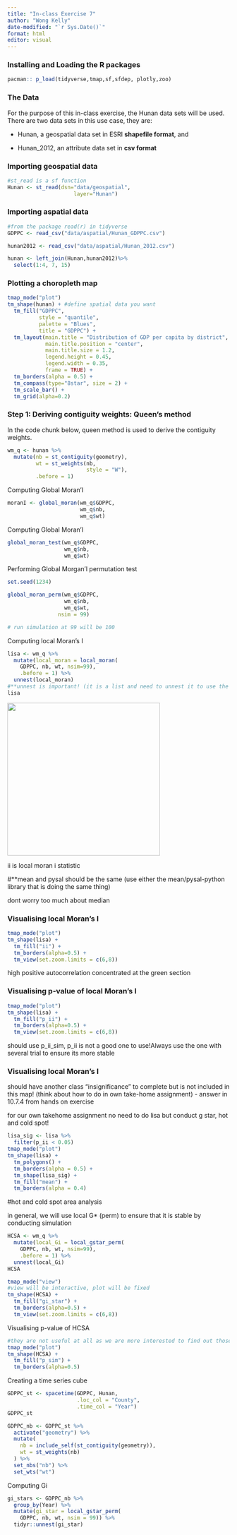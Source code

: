```yaml
---
title: "In-class Exercise 7"
author: "Wong Kelly"
date-modified: "`r Sys.Date()`"
format: html
editor: visual
---
```


### Installing and Loading the R packages

```r
pacman:: p_load(tidyverse,tmap,sf,sfdep, plotly,zoo)
```

### The Data

For the purpose of this in-class exercise, the Hunan data sets will be used. There are two data sets in this use case, they are:

-   Hunan, a geospatial data set in ESRI **shapefile format**, and

-   Hunan_2012, an attribute data set in **csv format**

### Importing geospatial data

```r
#st_read is a sf function
Hunan <- st_read(dsn="data/geospatial",
                     layer="Hunan")
```

### Importing aspatial data

```r
#from the package read(r) in tidyverse
GDPPC <- read_csv("data/aspatial/Hunan_GDPPC.csv")

```

```r

hunan2012 <- read_csv("data/aspatial/Hunan_2012.csv")
```

```r
hunan <- left_join(Hunan,hunan2012)%>%
  select(1:4, 7, 15)
```

### Plotting a choropleth map

```r
tmap_mode("plot") 
tm_shape(hunan) + #define spatial data you want
  tm_fill("GDPPC", 
          style = "quantile",
          palette = "Blues",
          title = "GDPPC") +
  tm_layout(main.title = "Distribution of GDP per capita by district",
            main.title.position = "center",
            main.title.size = 1.2,
            legend.height = 0.45,
            legend.width = 0.35,
            frame = TRUE) +
  tm_borders(alpha = 0.5) +
  tm_compass(type="8star", size = 2) +
  tm_scale_bar() +
  tm_grid(alpha=0.2)
```

### Step 1: Deriving contiguity weights: Queen's method

In the code chunk below, queen method is used to derive the contiguity weights.

```r
wm_q <- hunan %>%
  mutate(nb = st_contiguity(geometry),
         wt = st_weights(nb,
                         style = "W"),
         .before = 1)
```

Computing Global Moran'I

```r
moranI <- global_moran(wm_q$GDPPC,
                       wm_q$nb,
                       wm_q$wt)
```

Computing Global Moran'I

```r
global_moran_test(wm_q$GDPPC,
                  wm_q$nb,
                  wm_q$wt)
```

Performing Global Morgan'I permutation test

```r
set.seed(1234)
```

```r
global_moran_perm(wm_q$GDPPC,
                  wm_q$nb,
                  wm_q$wt,
                nsim = 99)

# run simulation at 99 will be 100
```

Computing local Moran's I

```r
lisa <- wm_q %>%
  mutate(local_moran = local_moran(
    GDPPC, nb, wt, nsim=99),
    .before = 1) %>%
  unnest(local_moran)
#**unnest is important! (it is a list and need to unnest it to use the value)
lisa

```

![](images/image-934400743.png){width="346"}

ii is local moran i statistic

#\*\*mean and pysal should be the same (use either the mean/pysal-python library that is doing the same thing)

dont worry too much about median

### Visualising local Moran's I

```r
tmap_mode("plot")
tm_shape(lisa) +
  tm_fill("ii") +
  tm_borders(alpha=0.5) +
  tm_view(set.zoom.limits = c(6,8))
```

high positive autocorrelation concentrated at the green section

### Visualising p-value of local Moran's I

```r
tmap_mode("plot")
tm_shape(lisa) +
  tm_fill("p_ii") +
  tm_borders(alpha=0.5) +
  tm_view(set.zoom.limits = c(6,8))
```

should use p_ii_sim, p_ii is not a good one to use!Always use the one with several trial to ensure its more stable

### Visualising local Moran's I

should have another class "insignificance" to complete but is not included in this map! (think about how to do in own take-home assignment) - answer in 10.7.4 from hands on exercise

for our own takehome assignment no need to do lisa but conduct g star, hot and cold spot!

```r
lisa_sig <- lisa %>%
  filter(p_ii < 0.05)
tmap_mode("plot")
tm_shape(lisa) +
  tm_polygons() +
  tm_borders(alpha = 0.5) +
  tm_shape(lisa_sig) + 
  tm_fill("mean") +
  tm_borders(alpha = 0.4)
```

#hot and cold spot area analysis

in general, we will use local G\* (perm) to ensure that it is stable by conducting simulation

```r
HCSA <- wm_q %>%
  mutate(local_Gi = local_gstar_perm(
    GDPPC, nb, wt, nsim=99),
    .before = 1) %>%
  unnest(local_Gi)
HCSA

```

```r
tmap_mode("view")
#view will be interactive, plot will be fixed
tm_shape(HCSA) +
  tm_fill("gi_star") +
  tm_borders(alpha=0.5) +
  tm_view(set.zoom.limits = c(6,8))
```

Visualising p-value of HCSA

```r
#they are not useful at all as we are more interested to find out those smaller than 0.05 but all these are more than that 
tmap_mode("plot")
tm_shape(HCSA) +
  tm_fill("p_sim") +
  tm_borders(alpha=0.5) 
```

Creating a time series cube

```r
GDPPC_st <- spacetime(GDPPC, Hunan,
                      .loc_col = "County",
                      .time_col = "Year")
GDPPC_st
```

```r
GDPPC_nb <- GDPPC_st %>%
  activate("geometry") %>%
  mutate(
    nb = include_self(st_contiguity(geometry)),
    wt = st_weights(nb)
  ) %>%
  set_nbs("nb") %>%
  set_wts("wt")
```

Computing Gi

```r
gi_stars <- GDPPC_nb %>%
  group_by(Year) %>%
  mutate(gi_star = local_gstar_perm(
    GDPPC, nb, wt, nsim = 99)) %>%
  tidyr::unnest(gi_star)
```
